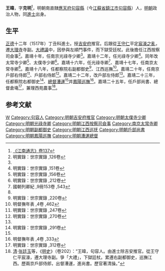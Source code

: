 {{Otheruses|other=名为王克明的其他人物|王克明}}

'''王暐'''，字'''克明'''<ref>[http://archive.org/stream/06053089.cn#page/n130/mode/2up 《江南通志》卷137]</ref>，明朝南直隸[[應天府|應天府]][[句容縣|句容縣]]（今[[江蘇省|江蘇省]][[鎮江市|鎮江市]][[句容縣|句容縣]]）人，[[明朝|明朝]]政治人物，同[[進士|進士]]出身。

== 生平 ==
[[正德_(明朝)|正德]]十二年（1517年）丁丑科進士。授[[吉安府|吉安府]]推官。后跟從[[王守仁|王守仁]]平定[[宸濠之亂|宸濠之亂]]，遷[[大理寺|大理寺]]寺副。[[大禮議|大禮議]]中，因參與左順門事件，而下獄受廷杖。此後擔任江西按察司僉事<ref name="#1">明實錄：世宗實錄 ,126卷</ref>。嘉靖十年，任南京光祿寺少卿<ref name="#1"/>。嘉靖十二年，任光祿寺少卿<ref>明實錄：世宗實錄 ,151卷</ref>。同年改太常寺少卿<ref>明實錄：世宗實錄 ,156卷</ref>、太僕寺少卿<ref name="#2">明實錄：世宗實錄 ,212卷</ref>。嘉靖十六年，任光祿寺卿<ref>國朝列卿紀 ,9冊153卷 ,543</ref>、嘉靖十七年，任南京太常寺卿<ref name="#2"/>。嘉靖十八年，任都察院右副都御史<ref>明實錄：世宗實錄 ,220卷</ref>、江西巡撫<ref>明督撫年表 ,4卷 ,462</ref>。嘉靖二十年，任南京戶部右侍郎<ref>明實錄：世宗實錄 ,247卷</ref>、戶部右侍郎<ref name="#3">明實錄：世宗實錄 ,270卷</ref>。嘉靖二十二年，改戶部左侍郎<ref name="#3"/>。嘉靖二十三年，任都察院右都御史<ref name="#4">明實錄：世宗實錄 ,291卷</ref>、[[總督漕運|總督漕運]]<ref name="#4"/>并[[鳳陽巡撫|鳳陽巡撫]]<ref>明督撫年表 ,4卷 ,333</ref>。嘉靖二十五年，任戶部尚書、總督倉塲<ref>明實錄：世宗實錄 ,312卷</ref>，兼理西苑農事<ref>[[清|清]]·[[张廷玉|张廷玉]]等，《[[明史|明史]]》（卷202）：“王暐，句容人。由進士除吉安推官。從王守仁平宸濠，遷大理寺副。爭「大禮」，下獄廷杖。累遷右副都御史，巡撫江西。歷兩京戶部侍郎，出督漕運，進尚書。歷官著清操。”</ref>。

==参考文献==
{{reflist|2}}

{{正德十二年丁丑科殿試金榜}}
{{左順門事件}}

{{Authority control}}

{{DEFAULTSORT:Wang王}}
[[Category:王姓|W]]
[[Category:句容人|Category:句容人]]
[[Category:明朝吉安府推官|Category:明朝吉安府推官]]
[[Category:明朝太僕寺少卿|Category:明朝太僕寺少卿]]
[[Category:明朝光祿寺卿|Category:明朝光祿寺卿]]
[[Category:明朝江西按察司僉事|Category:明朝江西按察司僉事]]
[[Category:南京太常寺卿|Category:南京太常寺卿]]
[[Category:明朝副都御史|Category:明朝副都御史]]
[[Category:明朝江西巡抚|Category:明朝江西巡抚]]
[[Category:明朝戶部尚書|Category:明朝戶部尚書]]
[[Category:明朝鳳陽巡撫|Category:明朝鳳陽巡撫]]
[[Category:明朝漕運總督|Category:明朝漕運總督]]


{{明朝人物小作品}}